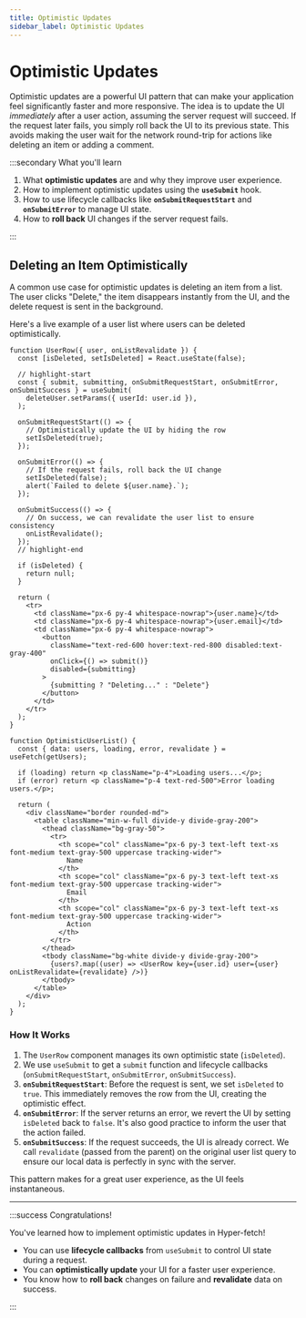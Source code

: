```yaml
---
title: Optimistic Updates
sidebar_label: Optimistic Updates
---
```


# Optimistic Updates

Optimistic updates are a powerful UI pattern that can make your application feel significantly faster and more
responsive. The idea is to update the UI _immediately_ after a user action, assuming the server request will succeed. If
the request later fails, you simply roll back the UI to its previous state. This avoids making the user wait for the
network round-trip for actions like deleting an item or adding a comment.

:::secondary What you'll learn

1.  What **optimistic updates** are and why they improve user experience.
2.  How to implement optimistic updates using the **`useSubmit`** hook.
3.  How to use lifecycle callbacks like **`onSubmitRequestStart`** and **`onSubmitError`** to manage UI state.
4.  How to **roll back** UI changes if the server request fails.

:::

## Deleting an Item Optimistically

A common use case for optimistic updates is deleting an item from a list. The user clicks "Delete," the item disappears
instantly from the UI, and the delete request is sent in the background.

Here's a live example of a user list where users can be deleted optimistically.

```tsx live
function UserRow({ user, onListRevalidate }) {
  const [isDeleted, setIsDeleted] = React.useState(false);

  // highlight-start
  const { submit, submitting, onSubmitRequestStart, onSubmitError, onSubmitSuccess } = useSubmit(
    deleteUser.setParams({ userId: user.id }),
  );

  onSubmitRequestStart(() => {
    // Optimistically update the UI by hiding the row
    setIsDeleted(true);
  });

  onSubmitError(() => {
    // If the request fails, roll back the UI change
    setIsDeleted(false);
    alert(`Failed to delete ${user.name}.`);
  });

  onSubmitSuccess(() => {
    // On success, we can revalidate the user list to ensure consistency
    onListRevalidate();
  });
  // highlight-end

  if (isDeleted) {
    return null;
  }

  return (
    <tr>
      <td className="px-6 py-4 whitespace-nowrap">{user.name}</td>
      <td className="px-6 py-4 whitespace-nowrap">{user.email}</td>
      <td className="px-6 py-4 whitespace-nowrap">
        <button
          className="text-red-600 hover:text-red-800 disabled:text-gray-400"
          onClick={() => submit()}
          disabled={submitting}
        >
          {submitting ? "Deleting..." : "Delete"}
        </button>
      </td>
    </tr>
  );
}

function OptimisticUserList() {
  const { data: users, loading, error, revalidate } = useFetch(getUsers);

  if (loading) return <p className="p-4">Loading users...</p>;
  if (error) return <p className="p-4 text-red-500">Error loading users.</p>;

  return (
    <div className="border rounded-md">
      <table className="min-w-full divide-y divide-gray-200">
        <thead className="bg-gray-50">
          <tr>
            <th scope="col" className="px-6 py-3 text-left text-xs font-medium text-gray-500 uppercase tracking-wider">
              Name
            </th>
            <th scope="col" className="px-6 py-3 text-left text-xs font-medium text-gray-500 uppercase tracking-wider">
              Email
            </th>
            <th scope="col" className="px-6 py-3 text-left text-xs font-medium text-gray-500 uppercase tracking-wider">
              Action
            </th>
          </tr>
        </thead>
        <tbody className="bg-white divide-y divide-gray-200">
          {users?.map((user) => <UserRow key={user.id} user={user} onListRevalidate={revalidate} />)}
        </tbody>
      </table>
    </div>
  );
}
```

### How It Works

1.  The `UserRow` component manages its own optimistic state (`isDeleted`).
2.  We use `useSubmit` to get a `submit` function and lifecycle callbacks (`onSubmitRequestStart`, `onSubmitError`,
    `onSubmitSuccess`).
3.  **`onSubmitRequestStart`**: Before the request is sent, we set `isDeleted` to `true`. This immediately removes the
    row from the UI, creating the optimistic effect.
4.  **`onSubmitError`**: If the server returns an error, we revert the UI by setting `isDeleted` back to `false`. It's
    also good practice to inform the user that the action failed.
5.  **`onSubmitSuccess`**: If the request succeeds, the UI is already correct. We call `revalidate` (passed from the
    parent) on the original user list query to ensure our local data is perfectly in sync with the server.

This pattern makes for a great user experience, as the UI feels instantaneous.

---

:::success Congratulations!

You've learned how to implement optimistic updates in Hyper-fetch!

- You can use **lifecycle callbacks** from `useSubmit` to control UI state during a request.
- You can **optimistically update** your UI for a faster user experience.
- You know how to **roll back** changes on failure and **revalidate** data on success.

:::
